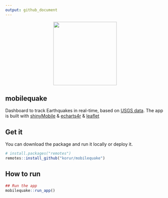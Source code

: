 ```yaml
---
output: github_document
---
```



<p align="center">
  <img src="inst/app/www/favicon.ico" height="200" width="200" align=center>
</p>
<!-- README.md is generated from README.Rmd. Please edit that file -->



## mobilequake

<!-- badges: start -->
<!-- badges: end -->

Dashboard to track Earthquakes in real-time, based on [USGS data](https://earthquake.usgs.gov/). The app is built with [shinyMobile](https://rinterface.github.io/shinyMobile/) & [echarts4r](https://echarts4r.john-coene.com/) & [leaflet](http://rstudio.github.io/leaflet)


## Get it

You can download the package and run it locally or deploy it.

``` r
# install.packages("remotes")
remotes::install_github("korur/mobilequake")
```

## How to run


```r
## Run the app
mobilequake::run_app()
```
